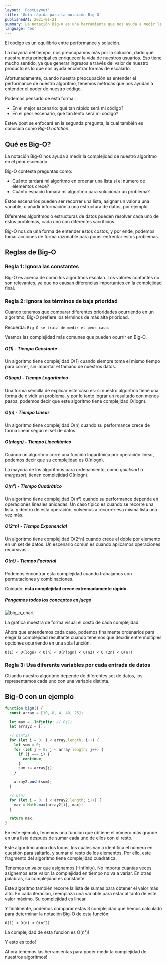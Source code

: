 ```yaml
---
layout: 'PostLayout'
title: 'Guía rápida para la notación Big-O'
publishedAt: 2021-01-21
summary: La notación Big-O es una herramienta que nos ayuda a medir la complejidad de nuestros algoritmos. Aprendamos como funciona.
language: 'es'
---
```


El código es un equilibrio entre performance y solución.

La mayoría del tiempo, nos preocupamos más por la solución, dado que nuestra meta principal es enriquecer la vida de nuestros usuarios. Eso tiene mucho sentido, ya que generar ingresos a través del valor de nuestro producto es lo que nos ayuda encontrar formas de escalarlo.

Afortunadamente, cuando nuestra preocupación es entender el performance de nuestro algoritmo, tenemos métricas que nos ayudan a entender el poder de nuestro código.

Podemos pensarlo de esta forma:

- En el mejor escenario: qué tan rápido será mi código?
- En el peor escenario, qué tan lento será mi código?

Estew post se enfocará en la segunda pregunta, la cual también es conocida como *Big-O notation*.

## Qué es Big-O?

La notación Big-O nos ayuda a medir la complejidad de nuestro algoritmo en el peor escenario.

Big-O contesta preguntas como:

- Cuánto tardará mi algoritmo en ordenar una lista si el número de elementos crece?
- Cuánto espacio tomará mi algoritmo para solucionar un problema?

Estos escenarios pueden ser recorrer una lista, asignar un valor a una variable, o añadir información a una estructura de datos, por ejemplo.

Diferentes algoritmos o estructuras de datos pueden resolver cada uno de estos problemas, cada uno con diferentes sacrificios.

Big-O nos da una forma de entender estos costos, y por ende, podemos tomar acciones de forma razonable para poner enfrentar estos problemas.

## Reglas de Big-O

### Regla 1: Ignora las constantes

Big-O es acerca de como los algoritmos escalan.
Los valores contantes no son relevantes, ya que no causan diferencias importantes en la complejidad final.

### Regla 2: Ignora los términos de baja prioridad

Cuando tenemos que comparar diferentes prioridades ocurriendo en un algoritmo, Big-O prefiere los términos de más alta prioridad.

Recuerda: `Big-O se trata de medir el peor caso`.

Veamos las complejidad más comunes que pueden ocurrir en Big-O.

##### O(1) - Tiempo Constante
Un algoritmo tiene complejidad O(1) cuando siempre toma el mismo tiempo para correr, sin importar el tamaño de nuestros datos.

##### O(logn) - Tiempo Logaritmico
Una forma sencilla de explicar este caso es: si nuestro algoritmo tiene una forma de dividir un problema, y por lo tanto lograr un resultado con menos pasos, podemos decir que este algoritmo tiene complejidad O(logn).

##### O(n) - Tiempo Linear
Un algoritmo tiene complejidad O(n) cuando su performance crece de forma linear según el set de datos.

##### O(nlogn) - Tiempo Linealitmico
Cuando un algoritmo corre una función logaritmica por operación linear, podemos decir que su complejidad es O(nlogn).

La mayoría de los algoritmos para ordenamiento, como *quicksort* o *mergesort*, tienen complejidad O(nlogn).

##### O(n²) - Tiempo Cuadrático
Un algoritmo tiene complejidad O(n²) cuando su performance depende en operaciones lineales anidadas. Un caso típico es cuando se recorre una lista, y dentro de esta operación, volvemos a recorrer esa misma lista una vez más.

##### O(2^n) - Tiempo Exponencial
Un algoritmo tiene complejidad O(2^n) cuando crece el doble por elemento en un set de datos.
Un escenario común es cuando aplicamos operaciones recursivas.

##### O(n!) - Tiempo Factorial
Podemos encontrar esta complejidad cuando trabajamos con permutaciones y combinaciones.

Cuidado: **esta complejidad crece extremadamente rápido.**

##### Pongamos todos los conceptos en juego

![big_o_chart](/images/big-o-notation/bigo.jpg)

La gráfica muestra de forma visual el costo de cada complejidad.

Ahora que entendemos cada caso, podemos finalmente ordenarlos para elegir la complejidad resultante cuando tenemos que decidir entre multiples opciones ocurriendo en una sola función.

```
O(1) < O(logn) < O(n) < O(nlogn) < O(n2) < O (2n) < O(n!)
```

### Regla 3: Usa diferente variables por cada entrada de datos

CUando nuestro algoritmo depende de diferentes set de datos, los representamos cada uno con una variable distinta.

## Big-O con un ejemplo

``` javascript
function bigO() {
  const array = [10, 8, 4, 40, 25];

  let max = -Infinity; // O(1)
  let array2 = [];

  // O(n^2)
  for (let i = 0; i < array.length; i++) {
    let sum = 0;
    for (let j = 0; j < array.length; j++) {
      if (j === i) {
        continue;
      }
      sum += array[j];
    }

    array2.push(sum);
  }

  // O(n)
  for (let i = 0; i < array2.length; i++) {
    max = Math.max(array2[i], max);
  }

  return max;
}
```

En este ejemplo, tenemos una función que obtiene el número más grande en una lista después de sumar cada uno de ellos con el resto.

Este algoritmo anida dos loops, los cuales van a identifica el número en cuestión para saltarlo, y sumar el resto de los elementos. Por ello, este fragmento del algoritmo tiene complejidad cuadrática.

Tenemos un valor que asignamos (-Infinity). No importa cuantas veces asignemos este valor, la complejidad en tiempo no va a variar. En otras palabras, su complejidad es constante.

Este algoritmo también recorre la lista de sumas para obtener el valor más alto. En cada iteración, reemplaza una variable para estar al tanto de este valor máximo. Su complejidad es linear.

Y finalmente, podemos comparar estas 3 complejidad que hemos calculado para determinar la notación Big-O de esta función:

```
O(1) < O(n) < O(n^2)
```

La complejidad de esta función es O(n²)!

Y esto es todo!

Ahora tenemos las herramientas para poder medir la complejidad de nuestros algoritmos!

